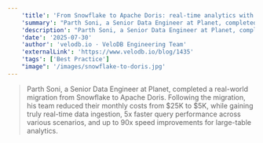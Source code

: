 ```yaml
---
    'title': 'From Snowflake to Apache Doris: real-time analytics with 80% cost savings'
    'summary': "Parth Soni, a Senior Data Engineer at Planet, completed a real-world migration from Snowflake to Apache Doris. Following the migration, his team reduced their monthly costs from $25K to $5K, while gaining truly real-time data ingestion, 5x faster query performance across various scenarios, and up to 90x speed improvements for large-table analytics."
    'description': "Parth Soni, a Senior Data Engineer at Planet, completed a real-world migration from Snowflake to Apache Doris. Following the migration, his team reduced their monthly costs from $25K to $5K, while gaining truly real-time data ingestion, 5x faster query performance across various scenarios, and up to 90x speed improvements for large-table analytics."
    'date': '2025-07-30'
    'author': 'velodb.io · VeloDB Engineering Team'
    'externalLink': 'https://www.velodb.io/blog/1435'
    'tags': ['Best Practice']
    "image": '/images/snowflake-to-doris.jpg'
---
```



> <BlogLink rel="noopener noreferrer" target='_blank' href='https://www.velodb.io/blog/1435'>Parth Soni, a Senior Data Engineer at Planet, completed a real-world migration from Snowflake to Apache Doris. Following the migration, his team reduced their monthly costs from $25K to $5K, while gaining truly real-time data ingestion, 5x faster query performance across various scenarios, and up to 90x speed improvements for large-table analytics.<SeeMore /></BlogLink>